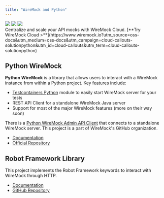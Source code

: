 ```yaml
---
title: "WireMock and Python"
---
```




<div class="solution-block">
    <div class="solution-header">
        <img src="/images/logos/wiremock/logo_square.svg" />
        <img src="/images/logos/doc-sections/connect.svg" />
        <img src="/images/logos/technology/python.svg" />
    </div>
</div>

<CloudCallout title="WireMock Cloud" icon="rocket">
    Centralize and scale your API mocks with WireMock Cloud.
    [**Try WireMock Cloud >**](https://www.wiremock.io?utm_source=oss-docs&utm_medium=oss-docs&utm_campaign=cloud-callouts-solutionpython&utm_id=cloud-callouts&utm_term=cloud-callouts-solutionpython)
</CloudCallout>

## Python WireMock

**Python WireMock** is a library that allows users to interact with a WireMock instance from within a Python project.
Key features include:

- [Testcontainers Python](/docs/solutions/testcontainers/) module to easily start WireMock server for your tests
- REST API Client for a standalone WireMock Java server
- Support for most of the major WireMock features (more on their way soon)

There is a [Python WireMock Admin API Client](https://github.com/wiremock/python-wiremock)
that connects to a standalone WireMock server.
This project is a part of WireMock's GitHub organization.

- [Documentation](https://wiremock.readthedocs.io/en/latest/)
- [Official Repository](https://github.com/platinummonkey/python-wiremock.git)

## Robot Framework Library

This project implements the Robot Framework keywords to interact with WireMock through HTTP.

- [Documentation](https://tyrjola.github.io/docs/robotframework-wiremock.html)
- [GitHub Repository](https://github.com/wiremock/robotframework-wiremock)
